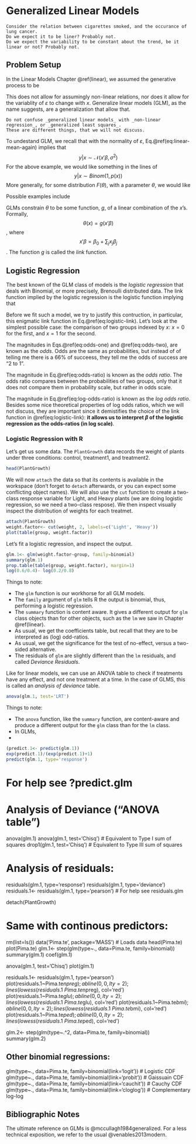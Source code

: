 # Generalized Linear Models {#glm}



```example
Consider the relation between cigarettes smoked, and the occurance of lung cancer. 
Do we expect it to be liner? Probably not.
Do we expect the variability to be constant about the trend, be it linear or not? Probably not.
```



## Problem Setup

In the Linear Models Chapter \@ref(linear), we assumed the generative process to be 
\begin{align}
  y|x=x'\beta+\varepsilon
  (\#eq:linear-mean-again)
\end{align}

This does not allow for assumingly non-linear relations, nor does it allow for the variablity of $\varepsilon$ to change with $x$.
Generalize linear models (GLM), as the name suggests, are a generalization that allow that.

```remark
Do not confuse _generalized linear models_ with _non-linear regression_, or _generalized least squares_.
These are different things, that we will not discuss.
```

To undestand GLM, we recall that with the normality of $\varepsilon$, Eq.\@ref(eq:linear-mean-again) implies that 
$$
 y|x \sim \mathcal{N}(x'\beta, \sigma^2)
$$
For the above example, we would like something in the lines of 
$$
 y|x \sim Binom(1,p(x))
$$
More generally, for some distribution $F(\theta)$, with a parameter $\theta$, we would like
\begin{align}
  y|x \sim F(\theta(x))
\end{align}

Possible examples include 
\begin{align}
 y|x &\sim Poisson(\lambda(x)) \\
 y|x &\sim Exp(\lambda(x)) \\
 y|x &\sim \mathcal{N}(\mu(x),\sigma^2(x)) 
\end{align}

GLMs constrain $\theta$ to be some function, $g$, of a linear combination of the $x$'s. 
Formally, $$\theta(x)=g(x'\beta)$$, where $$x'\beta=\beta_0 + \sum_j x_j \beta_j$$. 
The function $g$ is called the _link_ function.


## Logistic Regression

The best known of the GLM class of models is the _logistic regression_ that deals with Binomial, or more precisely, Brenoulli distributed data. 
The link function implied by the logistic regression is the logistic function
\begin{align}
  g(t)=\frac{e^t}{(1+e^t)}
  (\#eq:logistic-link)  
\end{align}
 implying that 
\begin{align}
  y|x \sim Binom \left( 1, p=\frac{e^{x'\beta}}{1+e^{x'\beta}} \right)
  (\#eq:logistic)
\end{align}

Before we fit such a model, we try to justify this contruction, in particular, this enigmatic link function in Eq.\@ref(eq:logistic-link).
Let's look at the simplest possible case: the comparison of two groups indexed by $x$: $x=0$ for the first, and $x=1$ for the second.
\begin{align}
   p(x=0)=P(y=1|x=0) &= \frac{e^{\beta_0}}{(1+e^{\beta_0})} (\#eq:odds-one) \\ 
   \Rightarrow 
   \frac{P(y=1|x=0)}{P(y=0|x=0)} &= e^{\beta_0} \\
   p(x=1)= P(y=1|x=1) &= \frac{e^{\beta_0+\beta_1}}{(1+e^{\beta_0+\beta_1})} \\
   \Rightarrow 
   \frac{P(y=1|x=1)}{P(y=0|x=1)} &= e^{\beta_0+\beta_1} (\#eq:odds-two)\\
   \Rightarrow 
   \frac{P(y=1|x=1)/P(y=0|x=1)}{P(y=1|x=0)/P(y=0|x=0)} 
   &= e^{\beta_1}  (\#eq:odds-ratio) \\
   \Rightarrow 
   \log \frac{P(y=1|x=1)/P(y=0|x=1)}{P(y=1|x=0)/P(y=0|x=0)} &= \beta_1. (\#eq:log-odds-ratio)
\end{align}

The magnitudes in Eqs.\@ref(eq:odds-one) and \@ref(eq:odds-two), are known as the _odds_. 
Odds are the same as probabilities, but instead of of telling me there is a $66\%$ of succeess, they tell me the odds of success are "2 to 1".

The magnitude in Eq.\@ref(eq:odds-ratio) is known as the _odds ratio_. 
The odds ratio compares between the probabilities of two groups, only that it does not compare  them in probability scale, but rather in odds scale. 

The magnitude in Eq.\@ref(eq:log-odds-ratio) is known as the _log odds ratio_.
Besides some nice theoretical properties of log odds ratios, which we will not discuss, they are important since it demistifies the choice of the link function in \@ref(eq:logistic-link): __it allows us to interpret $\beta$ of the logistic regression as the odds-ratios (in log scale)__.



### Logistic Regression with R

Let's get us some data. 
The `PlantGrowth` data records the weight of plants under three conditions: control, treatment1, and treatment2.
```r
head(PlantGrowth)
```

We will now `attach` the data so that its contents is available in the workspace (don't forget to `detach` afterwards, or you can expect some conflicting object names).
We will also use the `cut` function to create a two-class response variable for Light, and Heavy plants (we are doing logistic regression, so we need a two-class respose).
We then inspect visually inspect the distribution of weights for each treatmet. 
```r
attach(PlantGrowth)
weight.factor<- cut(weight, 2, labels=c('Light', 'Heavy'))
plot(table(group, weight.factor))
```


Let's fit a logistic regression, and inspect the output.
```r
glm.1<- glm(weight.factor~group, family=binomial)
summary(glm.1)
prop.table(table(group, weight.factor), margin=1)
log(0.6/0.4)- log(0.2/0.8)
```

Things to note:

- The `glm` function is our workhorse for all GLM models.
- The `family` argument of `glm` tells R the output is binomial, thus, performing a logistic regression.
- The `summary` function is content aware. It gives a different output for `glm` class objects than for other objects, such as the `lm` we saw in Chapter \@ref(linear).
- As usual, we get the coefficients table, but recall that they are to be interpreted as (log) odd-ratios.
- As usual, we get the significance for the test of no-effect, versus a two-sided alternative. 
- The residuals of `glm` are slightly different than the `lm` residuals, and called _Deviance Residuals_. 

Like for linear models, we can use an ANOVA table to check if treatments have any effect, and not one treatment at a time. 
In the case of GLMS, this is called an _analysis of deviance_ table. 
```r
anova(glm.1, test='LRT')
```

Things to note:

- The `anova` function, like the `summary` function, are content-aware and produce a different output for the `glm` class than for the `lm` class.
- In GLMs, 
- 

```r
(predict.1<- predict(glm.1))
exp(predict.1)/(exp(predict.1)+1)
predict(glm.1, type='response')

```

# For help see ?predict.glm

# Analysis of Deviance ("ANOVA table")
anova(glm.1)
anova(glm.1, test='Chisq') # Equivalent to Type I sum of squares
drop1(glm.1, test='Chisq') # Equivalent to Type III sum of squares

# Analysis of residuals:
residuals(glm.1, type='response')
residuals(glm.1, type='deviance')
residuals.1<- residuals(glm.1, type='pearson')
# For help see residuals.glm

detach(PlantGrowth)



# Same with continous predictors:
rm(list=ls())
data('Pima.te', package='MASS') # Loads data
head(Pima.te)
plot(Pima.te)
glm.1<- step(glm(type~., data=Pima.te, family=binomial))
summary(glm.1)
coef(glm.1)

anova(glm.1, test='Chisq')
plot(glm.1)

residuals.1<- residuals(glm.1, type='pearson')
plot(residuals.1~Pima.te$npreg); abline(0,0, lty=2); lines(lowess(residuals.1~Pima.te$npreg), col='red')
plot(residuals.1~Pima.te$glu); abline(0,0, lty=2); lines(lowess(residuals.1~Pima.te$glu), col='red')
plot(residuals.1~Pima.te$bmi); abline(0,0, lty=2); lines(lowess(residuals.1~Pima.te$bmi), col='red')
plot(residuals.1~Pima.te$ped); abline(0,0, lty=2); lines(lowess(residuals.1~Pima.te$ped), col='red')

glm.2<- step(glm(type~.^2, data=Pima.te, family=binomial))
summary(glm.2)




## Other binomial regressions:
glm(type~., data=Pima.te, family=binomial(link='logit')) # Logistic CDF
glm(type~., data=Pima.te, family=binomial(link='probit')) # Gaissuain CDF
glm(type~., data=Pima.te, family=binomial(link='cauchit')) # Cauchy CDF
glm(type~., data=Pima.te, family=binomial(link='cloglog')) # Complementary log-log















## Bibliographic Notes
The ultimate reference on GLMs is @mccullagh1984generalized. 
For a less technical exposition, we refer to the usual @venables2013modern.
